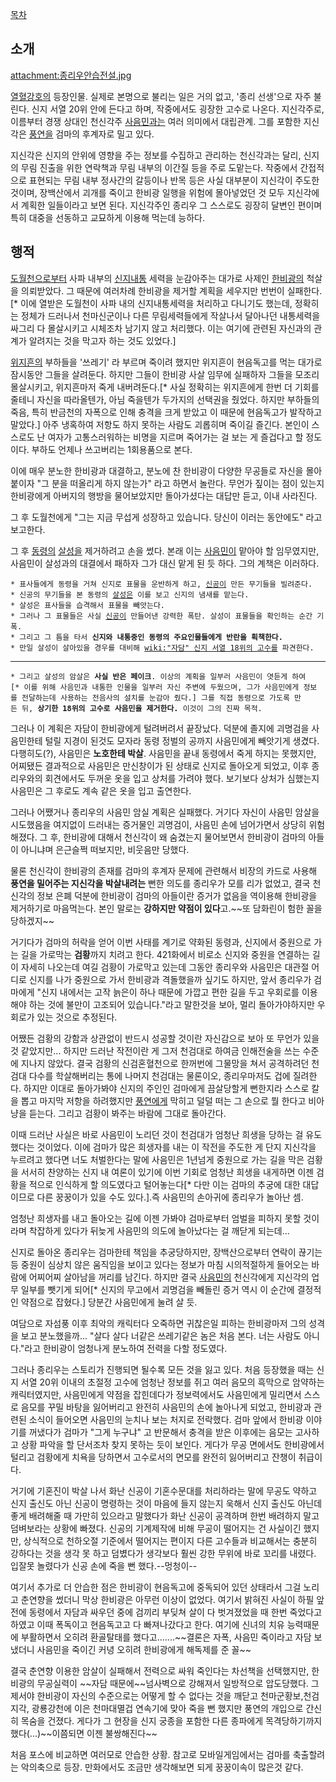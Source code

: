 [[목차]]
== 소개 == 
attachment:종리우안습전설.jpg

[[열혈강호]]의 등장인물.
실제로 본명으로 불리는 일은 거의 없고, '종리 선생'으로 자주 불린다.
신지 서열 20위 안에 든다고 하며, 작중에서도 굉장한 고수로 나온다. 지신각주로, 이름부터 경쟁 상대인 천신각주 [[사음민]]과는 여러 의미에서 대립관계. 그를 포함한 지신각은 [[풍연]]을 검마의 후계자로 밀고 있다.

지신각은 신지의 안위에 영향을 주는 정보를 수집하고 관리하는 천신각과는 달리, 신지의 무림 진출을 위한 연락책과 무림 내부의 이간질 등을 주로 도맡는다. 작중에서 간접적으로 표현되는 무림 내부 정사간의 갈등이나 반목 등은 사실 대부분이 지신각이 주도한 것이며, 장백산에서 괴개를 죽이고 한비광 일행을 위험에 몰아넣었던 것 모두 지신각에서 계획한 일들이라고 보면 된다. 지신각주인 종리우 그 스스로도 굉장히 달변인 편이며 특히 대중을 선동하고 교묘하게 이용해 먹는데 능하다.

== 행적 ==
[[도월천]]으로부터 사파 내부의 [[신지]]내통 세력을 눈감아주는 대가로 사제인 [[한비광]]의 척살을 의뢰받았다. 그 때문에 여러차례 한비광을 제거할 계획을 세우지만 번번이 실패한다.[* 이에 열받은 도월천이 사파 내의 신지내통세력을 처리하고 다니기도 했는데, 정확히는 정체가 드러나서 천마신군이나 다른 무림세력들에게 작살나서 달아나던 내통세력을 싸그리 다 몰살시키고 시체조차 남기지 않고 처리했다. 이는 여기에 관련된 자신과의 관계가 알려지는 것을 막고자 하는 것도 있었다.]

[[위지흔]]의 부하들을 '쓰레기' 라 부르며 죽이려 했지만 위지흔이 현음독고를 먹는 대가로 잠시동안 그들을 살려둔다. 하지만 그들이 한비광 사살 임무에 실패하자 그들을 모조리 몰살시키고, 위지흔마저 죽게 내버려둔다.[* 사실 정확히는 위지흔에게 한번 더 기회를 줄테니 자신을 따라올텐가, 아님 죽을텐가 두가지의 선택권을 줬었다. 하지만 부하들의 죽음, 특히 반금천의 자폭으로 인해 충격을 크게 받았고 이 때문에 현음독고가 발작하고 말았다.] 아주 냉혹하여 저항도 하지 못하는 사람도 괴롭히며 죽이길 즐긴다. 본인이 스스로도 난 여자가 고통스러워하는 비명을 지르며 죽어가는 걸 보는 게 즐겁다고 할 정도이다. 부하도 언제나 쓰고버리는 1회용품으로 본다.

이에 매우 분노한 한비광과 대결하고, 분노에 찬 한비광이 다양한 무공들로 자신을 몰아붙이자 "그 분을 떠올리게 하지 않는가" 라고 하면서 놀란다. 무언가 짚이는 점이 있는지 한비광에게 아버지의 행방을 물어보았지만 돌아가셨다는 대답만 듣고, 이내 사라진다.

그 후 도월천에게 "그는 지금 무섭게 성장하고 있습니다. 당신이 이러는 동안에도" 라고 보고한다.

그 후 [[동령]]의 [[살성]]을 제거하려고 손을 썼다.
본래 이는 [[사음민]]이 맡아야 할 임무였지만, 사음민이 살성과의 대결에서 패하자 그가 대신 맡게 된 듯 하다.
그의 계책은 이러하다.
 * 표사들에게 동령을 거쳐 신지로 표물을 운반하게 하고, [[신공]]이 만든 무기들을 빌려준다.
 * 신공의 무기들을 본 동령의 [[살성]]은 이를 보고 신지의 냄새를 맡는다.
 * 살성은 표사들을 습격해서 표물을 빼앗는다.
 * 그러나 그 표물들은 사실 [[신공]]이 만들어낸 강력한 폭탄. 살성이 표물들을 확인하는 순간 기폭.
 * 그리고 그 틈을 타서 '''신지와 내통중인 동령의 주요인물들에게 반란을 획책한다.'''
 * 만일 살성이 살아있을 경우를 대비해 [[wiki:"자담" 신지 서열 18위의 고수]]를 파견한다.
----
 * 그리고 살성의 암살은 '''사실 반은 페이크'''. 이상의 계획을 일부러 사음민이 엿듣게 하여[* 이를 위해 사음민과 내통한 인물을 일부러 자신 주변에 두웠으며, 그가 사음민에게 정보를 전달하는데 사용하는 전음사의 설치를 눈감아 줬다.] 그를 직접 동령으로 가도록 만든 뒤, '''상기한 18위의 고수로 사음민을 제거한다.''' 이것이 그의 진짜 목적.

그러나 이 계획은 자담이 한비광에게 털려버려서 끝장났다. 덕분에 졸지에 괴명검을 사음민한테 털릴 지경이 된것도 모자라 동령 정벌의 공까지 사음민에게 빼앗기게 생겼다. 다행히도(?), 사음민은 '''노호한테 박살'''. 사음민을 끝내 동령에서 죽게 하지는 못했지만, 어찌됐든 결과적으로 사음민은 만신창이가 된 상태로 신지로 돌아오게 되었고, 이후 종리우와의 회견에서도 두꺼운 옷을 입고 상처를 가려야 했다. 보기보다 상처가 심했는지 사음민은 그 후로도 계속 같은 옷을 입고 출연한다.

그러나 어쨌거나 종리우의 사음민 암실 계획은 실패했다. 거기다 자신이 사음민 암살을 시도했음을 여지없이 드러내는 증거물인 괴명검이, 사음민 손에 넘어가면서 상당히 위험해졌다. 그 후, 한비광에 대해서 천신각이 왜 숨겼는지 물어보면서 한비광이 검마의 아들이 아니냐며 은근슬쩍 떠보지만, 비웃음만 당했다.

물론 천신각이 한비광의 존재를 검마의 후계자 문제에 관련해서 비장의 카드로 사용해 '''풍연을 밀어주는 지신각을 박살내려는''' 뻔한 의도를 종리우가 모를 리가 없었고, 결국 천신각의 정보 은폐 덕분에 한비광이 검마의 아들이란 증거가 없음을 역이용해 한비광을 제거하기로 마음먹는다. 본인 말로는 '''강하지만 약점이 있다'''고.~~또 담화린이 험한 꼴을 당하겠지~~

거기다가 검마의 허락을 얻어 이번 사태를 계기로 약화된 동령과, 신지에서 중원으로 가는 길을 가로막는 '''검황'''까지 치려고 한다. 421화에서 비로소 신지와 중원을 연결하는 길이 자세히 나오는데 여길 검황이 가로막고 있는데 그동안 종리우와 사음민은 대관절 어디로 신지를 나가 중원으로 가서 한비광과 격돌했을까 싶기도 하지만, 앞서 종리우가 검마에게 "신지 내에서는 고작 늙은이 하나 때문에 가깝고 편한 길을 두고 우회로를 이용해야 하는 것에 불만이 고조되어 있습니다."라고 말한것을 보아, 멀리 돌아가야하지만 우회로가 있는 것으로 추정된다.

어쨌든 검황의 강함과 상관없이 반드시 성공할 것이란 자신감으로 보아 또 무언가 있을 것 같았지만... 하지만 드러난 작전이란 게 그저 천검대로 하여금 인해전술을 쓰는 수준에 지나지 않았다. 결국 검황의 신검혼혈천으로 한꺼번에 그물망을 쳐서 공격하려던 천검대 다수를 학살해버리는 통에 나머지 천검대는 물론이오, 종리우마저도 겁에 질려한다. 하지만 이대로 돌아가봐야 신지의 주인인 검마에게 끔살당할게 뻔한지라 스스로 칼을 뽑고 마지막 저항을 하려했지만 [[풍연]]에게 막히고 덜덜 떠는 그 손으로 뭘 한다고 비아냥을 듣는다. 그리고 검황이 봐주는 바람에 그대로 돌아간다.

이때 드러난 사실은 바로 사음민이 노리던 것이 천검대가 엄청난 희생을 당하는 걸 유도했다는 것이었다. 이에 검마가 많은 희생자를 내는 이 작전을 주도한 게 단지 지신각을 누르려고 했다면 너도 처벌한다는 말에 사음민은 1년넘게 중원으로 가는 길을 막은 검황을 서서히 찬양하는 신지 내 여론이 있기에 이번 기회로 엄청난 희생을 내게하면 이젠 검황을 적으로 인식하게 할 의도였다고 털어놓는다[* 다만 이는 검마의 추궁에 대한 대답이므로 다른 꿍꿍이가 있을 수도 있다.].즉 사음민의 손아귀에 종리우가 놀아난 셈.

엄청난 희생자를 내고 돌아오는 길에 이젠 가봐야 검마로부터 엄벌을 피하지 못할 것이라며 착잡하게 있다가 뒤늦게 사음민의 의도에 놀아났다는 걸 깨닫게 되는데...

신지로 돌아온 종리우는 검마한테 책임을 추궁당하지만, 장백산으로부터 연락이 끊기는 등 중원이 심상치 않은 움직임을 보이고 있다는 정보가 마침 시의적절하게 들어오는 바람에 어찌어찌 살아남을 꺼리를 남긴다. 하지만 결국 [[사음민]]의 천신각에게 지신각의 업무 일부를 뺏기게 되어[* 신지의 무고에서 괴명검을 빼돌린 증거 역시 이 순간에 결정적인 약점으로 잡혔다.] 당분간 사음민에게 눌려 살 듯.

여담으로 자섬풍 이후 최악의 캐릭터다 오죽하면 귀찮은일 피하는 한비광마저 그의 성격을 보고 분노했을까... "살다 살다 너같은 쓰레기같은 놈은 처음 본다. 너는 사람도 아니다."라고 한비광이 엄청나게 분노하여 전력을 다할 정도였다.

그러나 종리우는 스토리가 진행되면 될수록 모든 것을 잃고 있다. 처음 등장했을 때는 신지 서열 20위 이내의 초절정 고수에 엄청난 정보를 쥐고 여러 음모의 흑막으로 암약하는 캐릭터였지만, 사음민에게 약점을 잡힌데다가 정보력에서도 사음민에게 밀리면서 스스로 음모를 꾸밀 바탕을 잃어버리고 완전히 사음민의 손에 놀아나게 되었고, 한비광과 관련된 소식이 들어오면 사음민의 눈치나 보는 처지로 전락했다. 검마 앞에서 한비광 이야기를 꺼냈다가 검마가 "그게 누구냐" 고 반문해서 충격을 받은 이후에는 음모는 고사하고 상황 파악을 할 단서조차 찾지 못하는 듯이 보인다. 게다가 무공 면에서도 한비광에서 털리고 검황에게 치욕을 당하면서 고수로서의 면모를 완전히 잃어버리고 잔챙이 취급이다.

거기에 기혼진이 박살 나서 화난 신공이 기혼수문대를 처리하라는 말에 무공도 약하고 신지 출신도 아닌 신공이 명령하는 것이 마음에 들지 않는지 욱해서 신지 출신도 아닌데 좋게 배려해줄 때 가만히 있으라고 말했다가 화난 신공이 공격하며 한번 배려하지 말고 덤벼보라는 상황에 빠졌다. 신공의 기계제작에 비해 무공이 떨어지는 건 사실이긴 했지만, 상식적으로 천하오절 기준에서 떨어지는 편이지 다른 고수들과 비교해서는 충분히 강하다는 것을 생각 못 하고 덤볐다가 생각보다 훨씬 강한 무위에 바로 꼬리를 내렸다. 입잘못 놀렸다가 신공 손에 죽을 뻔 했다.--멍청이--

여기서 추가로 더 안습한 점은 한비광이 현음독고에 중독되어 있던 상태라서 그걸 노리고 춘연향을 썼더니 막상 한비광은 아무런 이상이 없었다. 여기서 밝혀진 사실이 하필 앞전에 동령에서 자담과 싸우던 중에 검끼리 부딪쳐 살이 다 벗겨졌었을 때 한번 죽었다고 하였고 이때 폭독이고 현음독고고 다 빠져나갔다고 한다. 여기에 신녀의 치유 능력때문에 부활하면서 오히려 환골탈태를 했다고.......~~결론은 자폭, 사음민 죽이라고 자담 보냈더니 사음민을 죽이긴 커녕 오히려 한비광에게 해독제를 준 꼴~~ 

결국 춘연향 이용한 암살이 실패해서 전력으로 싸워 죽인다는 차선책을 선택했지만, 한비광의 무공실력이 ~~자담 때문에~~넘사벽으로 강해져서 일방적으로 압도당했다. 그제서야 한비광이 자신의 수준으로는 어떻게 할 수 없다는 것을 깨닫고 천마군황보,천검지각, 광룡강천에 이은 천마대멸겁 연속기에 맞아 죽을 뻔 했지만 풍연의 개입으로 간신히 목숨을 건졌다. 게다가 그 현장을 신지 궁종을 포함한 다른 종파에게 목격당하기까지 했다(...)~~이쯤되면 이젠 불쌍해진다~~

처음 포스에 비교하면 여러모로 안습한 상황. 참고로 모바일게임에서는 검마를 축출할려는 악의축으로 등장. 만화에서도 조금만 생각해보면 되게 꿍꿍이속이 많은것 같다.
